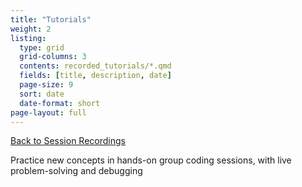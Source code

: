 ```yaml
---
title: "Tutorials"
weight: 2
listing: 
  type: grid
  grid-columns: 3
  contents: recorded_tutorials/*.qmd
  fields: [title, description, date]
  page-size: 9
  sort: date
  date-format: short
page-layout: full
---
```

[[Back to Session Recordings](../session_recordings.qmd)]{.aside}

Practice new concepts in hands-on group coding sessions, with live problem-solving and debugging